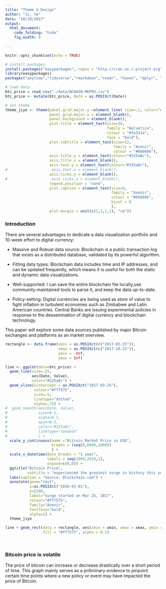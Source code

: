 ```yaml
---
title: "Theme & Design"
author: "Ji, Ye"
date: "10/20/2017"
output:
  html_document:
    code_folding: "hide"
    fig_width: 9
      
---
```


```r
knitr::opts_chunk$set(echo = TRUE)
```

```r
# install packages.
install.packages("easypackages", repos = "http://cran.us.r-project.org")
library(easypackages)
packages("anytime","tidyverse","rmarkdown","readr", "haven", "dplyr", "stringr", "ggplot2", "xts", "igraph")

# load data
btc_price = read_csv("./data/BCHAIN-MKPRU.csv")
btc_price <- mutate(btc_price, Date = as.POSIXct(Date))

# set theme
theme_jiye <- theme(panel.grid.major.y =element_line( size=.1, color="#999999"),
                    panel.grid.major.x = element_blank(),
                    panel.background = element_blank(),
                    plot.title = element_text(size=24,
                                              family = "Helvetica",
                                              colour = "#3a3a3a",
                                              face = "bold"),
                    plot.subtitle = element_text(size=12,
                                                 family = "Avenir",
                                                 colour = "#666666"),
                    axis.title.y = element_text(colour="#325a8c"),
                    axis.title.x = element_blank(),
                    axis.text.y = element_text(colour="#325a8c"),
#                    axis.text.x = element_blank(),
                    axis.ticks.y = element_blank(),
#                    axis.ticks.x = element_blank(),
                    legend.position = "none",
                    plot.caption = element_text(size=8,
                                                family = "Avenir",
                                                colour = "#666666",
                                                hjust = 0
                                                ),
                    plot.margin = unit(c(1,1,1,1), "cm"))
```

### Introduction

There are several advantages to dedicate a data visualization portfolio and 10-week effort to digital currency:

* Massive and Robust data source: Blockchain is a public transaction log
  that exists as a distributed database, validated by its powerful algorithm.
    
* Fitting data types: Blockchain data includes time and IP addresses, and 
  can be updated frequently, which means it is useful for both the static and
  dynamic data visualizations.
    
* Well-supported: I can save the entire blockchain file locally,use 
  community-maintained tools to parse it, and keep the data up-to-date.
    
* Policy-setting: Digital currencies are being used as store of value to 
fight inflation in turbulent economies such as Zimbabwe and Latin American
countries. Central Banks are issuing experimental policies in response to 
the dessemination of digital currency and blockchain technology.
    
This paper will explore some data sources published by major Bitcoin exchanges and platforms as an market overview.


``` r
rectangle <- data.frame(xmin = as.POSIXct(c("2017-03-25")),
                        xmax = as.POSIXct(c("2017-10-21")),
                        ymin = -Inf,
                        ymax = Inf)

line <- ggplot(data=btc_price) +
  geom_line(size=.25,
            aes(Date, Value),
            color="#325a8c") +
  geom_vline(xintercept = as.POSIXct("2017-03-25"),
             colour="#ff7575",
             size=.5,
             linetype="dotted",
             alpha=.75) +
#  geom_smooth(aes(Date, Value),
#              size=0.5,
#              alpha=0.1,
#              span=0.5,
#              color="#325a8c",
#              linetype="twodash"
#              ) +
  scale_y_continuous(name ="Bitcoin Market Price in USD",
                     breaks = (seq(0,6000,1000))
                     ) +
  scale_x_datetime(date_breaks = "1 year",
                   labels = seq(2009,2018,1),
                   expand=c(0,0)) +
  ggtitle("Bitcoin Price",
          subtitle = "experienced the greatest surge in history this year") +
  labs(caption = "Source: Blockchain.com") +
  annotate(geom="text",
           x=as.POSIXct("2016-01-01"),
           y=2200,
           label="Surge started on Mar 25, 2017",
           colour="#ff7575",
           family="Avenir",
           fontface="bold",
           alpha=1) +
  theme_jiye

line + geom_rect(data = rectangle, aes(xmin = xmin, xmax = xmax, ymin = ymin, ymax = ymax),
                 fill = "#ff7575", alpha = 0.1)
```

<br/>

### Bitcoin price is volatile

The price of bitcoin can increase or decrease drastically over a
short period of time. This graph mainly serves as a priliminary 
evidence to pinpoint certain time points where a new policy or
event may have impacted the price of Bitcoin.

<br/>
